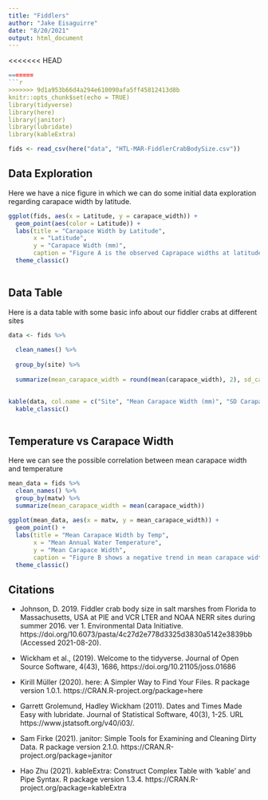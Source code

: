 ```yaml
---
title: "Fiddlers"
author: "Jake Eisaguirre"
date: "8/20/2021"
output: html_document
---
```


<<<<<<< HEAD
```r
=======
```r
>>>>>>> 9d1a953b66d4a294e610090afa5ff45812413d8b
knitr::opts_chunk$set(echo = TRUE)
library(tidyverse)
library(here)
library(janitor)
library(lubridate)
library(kableExtra)
```


```r

fids <- read_csv(here("data", "HTL-MAR-FiddlerCrabBodySize.csv"))

```


## Data Exploration
Here we have a nice figure in which we can do some initial data exploration regarding carapace width by latitude. 
```r
ggplot(fids, aes(x = Latitude, y = carapace_width)) + 
  geom_point(aes(color = Latitude)) +
  labs(title = "Carapace Width by Latitude",
       x = "Latitude", 
       y = "Carapace Width (mm)", 
       caption = "Figure A is the observed Caprapace widths at latitude degrees") +
  theme_classic()
  
```


## Data Table
Here is a data table with some basic info about our fiddler crabs at different sites
```r

data <- fids %>%
  
  clean_names() %>% 
  
  group_by(site) %>% 
  
  summarize(mean_carapace_width = round(mean(carapace_width), 2), sd_carapace_width = round(sd(carapace_width), 2), sample_size = n())
  

kable(data, col.name = c("Site", "Mean Carapace Width (mm)", "SD Carapace Width (mm)", "Sample Size")) %>% 
  kable_classic()
  

```


## Temperature vs Carapace Width
Here we can see the possible correlation between mean carapace width and temperature
```r
mean_data = fids %>% 
  clean_names() %>%
  group_by(matw) %>% 
  summarize(mean_carapace_width = mean(carapace_width))
  
ggplot(mean_data, aes(x = matw, y = mean_carapace_width)) + 
  geom_point() + 
  labs(title = "Mean Carapace Width by Temp", 
       x = "Mean Annual Water Temperature", 
       y = "Mean Carapace Width", 
       caption = "Figure B shows a negative trend in mean carapace width with increase in water temperature.") +
  theme_classic()

```


## Citations 
* Johnson, D. 2019. Fiddler crab body size in salt marshes from Florida to Massachusetts, USA at PIE and VCR LTER and NOAA NERR sites during summer 2016. ver 1. Environmental Data Initiative. https://doi.org/10.6073/pasta/4c27d2e778d3325d3830a5142e3839bb (Accessed 2021-08-20).

* Wickham et al., (2019). Welcome to the tidyverse. Journal of Open Source Software, 4(43), 1686,
  https://doi.org/10.21105/joss.01686

* Kirill Müller (2020). here: A Simpler Way to Find Your Files. R package version 1.0.1.
  https://CRAN.R-project.org/package=here
  
* Garrett Grolemund, Hadley Wickham (2011). Dates and Times Made Easy with lubridate. Journal of Statistical Software, 40(3),
  1-25. URL https://www.jstatsoft.org/v40/i03/.

* Sam Firke (2021). janitor: Simple Tools for Examining and Cleaning Dirty Data. R package version 2.1.0.
  https://CRAN.R-project.org/package=janitor

* Hao Zhu (2021). kableExtra: Construct Complex Table with 'kable' and Pipe Syntax. R package version 1.3.4.
  https://CRAN.R-project.org/package=kableExtra